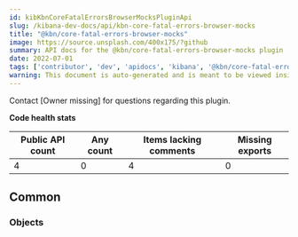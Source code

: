```yaml
---
id: kibKbnCoreFatalErrorsBrowserMocksPluginApi
slug: /kibana-dev-docs/api/kbn-core-fatal-errors-browser-mocks
title: "@kbn/core-fatal-errors-browser-mocks"
image: https://source.unsplash.com/400x175/?github
summary: API docs for the @kbn/core-fatal-errors-browser-mocks plugin
date: 2022-07-01
tags: ['contributor', 'dev', 'apidocs', 'kibana', '@kbn/core-fatal-errors-browser-mocks']
warning: This document is auto-generated and is meant to be viewed inside our experimental, new docs system. Reach out in #docs-engineering for more info.
---
```




Contact [Owner missing] for questions regarding this plugin.

**Code health stats**

| Public API count  | Any count | Items lacking comments | Missing exports |
|-------------------|-----------|------------------------|-----------------|
| 4 | 0 | 4 | 0 |

## Common

### Objects
<DocDefinitionList data={kbnCoreFatalErrorsBrowserMocksObj.common.objects}/>

